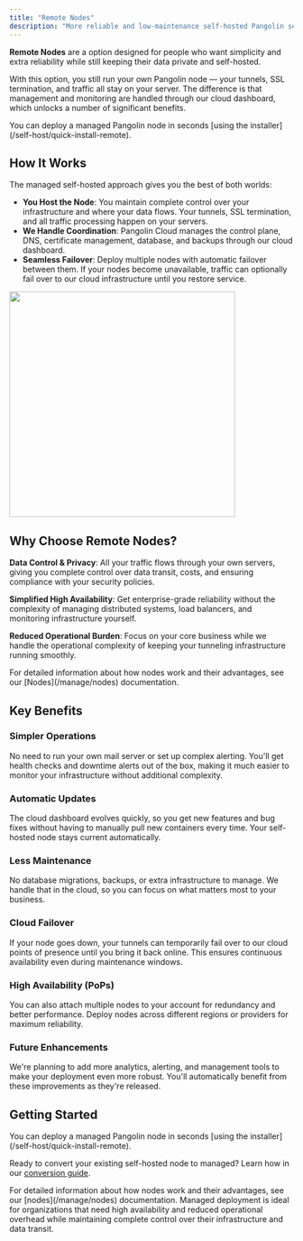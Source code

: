 ```yaml
---
title: "Remote Nodes"
description: "More reliable and low-maintenance self-hosted Pangolin server with extra bells and whistles"
---
```


**Remote Nodes** are a option designed for people who want simplicity and extra reliability while still keeping their data private and self-hosted.

With this option, you still run your own Pangolin node — your tunnels, SSL termination, and traffic all stay on your server. The difference is that management and monitoring are handled through our cloud dashboard, which unlocks a number of significant benefits.

<Tip>
    You can deploy a managed Pangolin node in seconds [using the installer](/self-host/quick-install-remote). 
</Tip>

## How It Works

The managed self-hosted approach gives you the best of both worlds:

- **You Host the Node**: You maintain complete control over your infrastructure and where your data flows. Your tunnels, SSL termination, and all traffic processing happen on your servers.
- **We Handle Coordination**: Pangolin Cloud manages the control plane, DNS, certificate management, database, and backups through our cloud dashboard.
- **Seamless Failover**: Deploy multiple nodes with automatic failover between them. If your nodes become unavailable, traffic can optionally fail over to our cloud infrastructure until you restore service.

<Frame>
  <img src="/images/ha.svg" width="400" centered/>
</Frame>

## Why Choose Remote Nodes?

**Data Control & Privacy**: All your traffic flows through your own servers, giving you complete control over data transit, costs, and ensuring compliance with your security policies.

**Simplified High Availability**: Get enterprise-grade reliability without the complexity of managing distributed systems, load balancers, and monitoring infrastructure yourself.

**Reduced Operational Burden**: Focus on your core business while we handle the operational complexity of keeping your tunneling infrastructure running smoothly.

<Note>
    For detailed information about how nodes work and their advantages, see our [Nodes](/manage/nodes) documentation.
</Note>

## Key Benefits

### Simpler Operations
No need to run your own mail server or set up complex alerting. You'll get health checks and downtime alerts out of the box, making it much easier to monitor your infrastructure without additional complexity.

### Automatic Updates
The cloud dashboard evolves quickly, so you get new features and bug fixes without having to manually pull new containers every time. Your self-hosted node stays current automatically.

### Less Maintenance
No database migrations, backups, or extra infrastructure to manage. We handle that in the cloud, so you can focus on what matters most to your business.

### Cloud Failover
If your node goes down, your tunnels can temporarily fail over to our cloud points of presence until you bring it back online. This ensures continuous availability even during maintenance windows.

### High Availability (PoPs)
You can also attach multiple nodes to your account for redundancy and better performance. Deploy nodes across different regions or providers for maximum reliability.

### Future Enhancements
We're planning to add more analytics, alerting, and management tools to make your deployment even more robust. You'll automatically benefit from these improvements as they're released.

## Getting Started

<Tip>
    You can deploy a managed Pangolin node in seconds [using the installer](/self-host/quick-install-remote). 
</Tip>

Ready to convert your existing self-hosted node to managed? Learn how in our [conversion guide](/self-host/convert-managed).

<Note>
    For detailed information about how nodes work and their advantages, see our [nodes](/manage/nodes) documentation.
</Note>

<Tip>
Managed deployment is ideal for organizations that need high availability and reduced operational overhead while maintaining complete control over their infrastructure and data transit.
</Tip>

